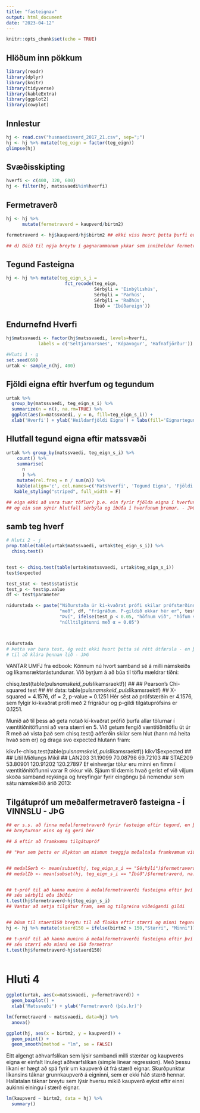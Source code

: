 ---
title: "fasteignav"
output: html_document
date: "2023-04-12"
---

```{r setup, include=FALSE}
knitr::opts_chunk$set(echo = TRUE)
```

## Hlöðum inn pökkum
```{r Pakkar, message=FALSE, warning=FALSE}
library(readr)
library(dplyr)
library(knitr)
library(tidyverse)
library(kableExtra)
library(ggplot2)
library(cowplot)
```

## Innlestur 
```{r Innlestur gagna, message=FALSE, warning=FALSE}
hj <- read.csv("husnaedisverd_2017_21.csv", sep=";")
hj <- hj %>% mutate(teg_eign = factor(teg_eign))
glimpse(hj)
```

## Svæðisskipting
```{r Svæðisskipting}
hverfi <- c(400, 320, 600)
hj <- filter(hj, matssvaedi%in%hverfi)
```

## Fermetraverð
```{r FM}
hj <- hj %>%
      mutate(fermetraverd = kaupverd/birtm2)

fermetraverd <- hj$kaupverd/hj$birtm2 ## ekki viss hvort þetta þurfi eða hvort þetta sé rétt, stendur bara í hluta 1 í verkefnalýsingu

## d) Búið til nýja breytu í gagnarammanum ykkar sem inniheldur fermetraverð eignanna, nefnið breytuna fermetraverd


```

## Tegund Fasteigna
```{R Tegund Fasteigna}
hj <- hj %>% mutate(teg_eign_s_i = 
                      fct_recode(teg_eign, 
                                 Sérbýli = 'Einbýlishús', 
                                 Sérbýli = 'Parhús', 
                                 Sérbýli = 'Raðhús', 
                                 Íbúð = 'Íbúðareign'))
```

## Endurnefnd Hverfi
```{R hverfi}
hj$matssvaedi <- factor(hj$matssvaedi, levels=hverfi,
            labels = c('Seltjarnarsnes', 'Kópavogur', 'Hafnafjörður'))
```

```{R rand}
#Hluti 1 - g
set.seed(69)
urtak <- sample_n(hj, 400)
```

## Fjöldi eigna eftir hverfum og tegundum

```{r, fig.align='center', fig.width=8, warning=FALSE, message=FALSE}
urtak %>% 
  group_by(matssvaedi, teg_eign_s_i) %>% 
  summarize(n = n(), na.rm=TRUE) %>%
  ggplot(aes(x=matssvaedi, y = n, fill=teg_eign_s_i)) + 
  xlab('Hverfi') + ylab('Heildarfjöldi Eigna') + labs(fill='Eignartegund') + geom_bar(stat="identity", position='dodge')
```

## Hlutfall tegund eigna eftir matssvæði
```{R, message=FALSE, warning=FALSE}
urtak %>% group_by(matssvaedi, teg_eign_s_i) %>%
    count() %>% 
    summarise(
      n
      ) %>% 
    mutate(rel.freq = n / sum(n)) %>%
    kable(align='c', col.names=c('Matshverfi', 'Tegund Eigna', 'Fjöldi', 'Ratio')) %>%
   kable_styling("striped", full_width = F)

## eiga ekki að vera tvær töflur? þ.e. ein fyrir fjölda eigna í hverfunum þremur eftir gerð eigna
## og ein sem sýnir hlutfall sérbýla og íbúða í hverfunum þremur. - JÞG
```

## samb teg hverf
```{R, message=FALSE, warning=FALSE}
# Hluti 2 - j
prop.table(table(urtak$matssvaedi, urtak$teg_eign_s_i)) %>%
  chisq.test()


test <- chisq.test(table(urtak$matssvaedi, urtak$teg_eign_s_i))
test$expected

test_stat <- test$statistic
test_p <- test$p.value
df <- test$parameter

nidurstada <- paste("Niðurstaða úr kí-kvaðrat prófi skilar prófstærðinni", test_stat,
                    "með", df, "frígráðum. P-gildið okkar hér er", test_p, ".",
                    "Því", ifelse(test_p < 0.05, "höfnum við", "höfum við ekki nægjanleg gögn til að hafna"),
                    "núlltilgátunni með α = 0.05")



nidurstada
# Þetta var bara test, ég veit ekki hvort þetta sé rétt útfærsla - en það er hægt að nota sömu aðferðarfræði
# til að klára þennan lið - JÞG

```

VANTAR UMFJ 
fra edbook:
Könnum nú hvort samband sé á milli námskeiðs og líkamsræktarástundunar. Við byrjum á að búa til töflu mældrar tíðni:

chisq.test(table(puls$namskeid,puls$likamsraektf))
##
##  Pearson's Chi-squared test
##
## data:  table(puls$namskeid, puls$likamsraektf)
## X-squared = 4.1576, df = 2, p-value = 0.1251
Hér sést að prófstærðin er 4.1576, sem fylgir kí-kvaðrat prófi með 2 frígráður og p-gildi tilgátuprófsins er 0.1251.

Munið að til þess að geta notað kí-kvaðrat prófið þurfa allar tölurnar í væntitíðnitöflunni að vera stærri en 5. Við getum fengið væntitíðnitöflu út úr R með að vista það sem chisq.test() aðferðin skilar sem hlut (hann má heita hvað sem er) og draga svo expected hlutann fram:

kikv1<-chisq.test(table(puls$namskeid,puls$likamsraektf))
kikv1$expected
##
##              Lítil  Miðlungs     Mikil
##   LAN203  31.19099  70.08798  69.72103
##   STAE209 53.80901 120.91202 120.27897
Ef einhverjar tölur eru minni en fimm í væntitíðnitöflunni varar R okkur við. Sjáum til dæmis hvað gerist ef við viljum skoða samband reykinga og hreyfingar fyrir eingöngu þá nemendur sem sátu námskeiðið árið 2013:


## Tilgátupróf um meðalfermetraverð fasteigna - Í VINNSLU - JÞG
```{R, message=FALSE, warning=FALSE}

## er s.s. að finna meðalfermetraverð fyrir fasteign eftir tegund, en það á sennilega ekki að skýra
## breyturnar eins og ég geri hér

## á eftir að framkvæma tilgátupróf

## "Þar sem þetta er ályktun um mismun tveggja meðaltala framkvæmum við tvihliða t-próf"


## medalSerb <- mean(subset(hj, teg_eign_s_i == "Sérbýli")$fermetraverd, na.rm = TRUE)
## medalIb <- mean(subset(hj, teg_eign_s_i == "Íbúð")$fermetraverd, na.rm = TRUE)


## t-próf til að kanna muninn á meðalfermetraverði fasteigna eftir því hvort þær 
## séu sérbýli eða íbúðir
t.test(hj$fermetraverd~hj$teg_eign_s_i)
## Vantar að setja tilgátur fram, sem og tilgreina viðeigandi gildi


## búum til staerd150 breytu til að flokka eftir stærri og minni tegundum fasteigna
hj <- hj %>% mutate(staerd150 = ifelse(birtm2 > 150,"Stærri", "Minni"))

## t-próf til að kanna muninn á meðalfermetraverði fasteigna eftir því hvort þær 
## séu stærri eða minni en 150 fermetrar
t.test(hj$fermetraverd~hj$staerd150)



```

# Hluti 4

```{r}
ggplot(urtak, aes(x=matssvaedi, y=fermetraverd)) + 
  geom_boxplot() +
  xlab('Matssvæði') + ylab('Fermetraverð (þús.kr)')
```

```{r}
lm(fermetraverd ~ matssvaedi, data=hj) %>%
  anova()
```
```{r}
ggplot(hj, aes(x = birtm2, y = kaupverd)) +
  geom_point() +
  geom_smooth(method = "lm", se = FALSE)
```

Eitt algengt aðhvarfslíkan sem lýsir sambandi milli stærðar og kaupverðs eigna er einfalt línulegt aðhvarfslíkan (simple linear regression). Með þessu líkani er hægt að spá fyrir um kaupverð út frá stærð eignar. Skurðpunktur líkansins táknar grunnkaupverð á eigninni, sem er ekki háð stærð hennar. Hallatalan táknar breytu sem lýsir hversu mikið kaupverð eykst eftir einni aukinni einingu í stærð eignar.

```{r}
lm(kaupverd ~ birtm2, data = hj) %>%
  summary()
```
